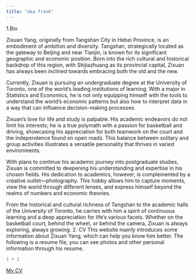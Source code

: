 ---
title: "aka frank"
---

1.Bio

Zixuan Yang, originally from Tangshan City in Hebei Province, is an embodiment of ambition and diversity. Tangshan, strategically located as the gateway to Beijing and near Tianjin, is known for its significant geographic and economic position. Born into the rich cultural and historical backdrop of this region, with Shijiazhuang as its provincial capital, Zixuan has always been inclined towards embracing both the old and the new.

Currently, Zixuan is pursuing an undergraduate degree at the University of Toronto, one of the world's leading institutions of learning. With a major in Statistics and Economics, he is not only equipping himself with the tools to understand the world's economic patterns but also how to interpret data in a way that can influence decision-making processes.

Zixuan's love for life and study is palpable. His academic endeavors do not limit his interests; he is a true polymath with a passion for basketball and driving, showcasing his appreciation for both teamwork on the court and the independence found on open roads. This balance between solitary and group activities illustrates a versatile personality that thrives in varied environments.

With plans to continue his academic journey into postgraduate studies, Zixuan is committed to deepening his understanding and expertise in his chosen fields. His dedication to academics, however, is complemented by a creative outlet—photography. This hobby allows him to capture moments, view the world through different lenses, and express himself beyond the realms of numbers and economic theories.

From the historical and cultural richness of Tangshan to the academic halls of the University of Toronto, he carries with him a spirit of continuous learning and a deep appreciation for life's various facets. Whether on the basketball court, behind the wheel, or behind the camera, Zixuan is always exploring, always growing.
2. CV
This website mainly introduces some information about Zixuan Yang, which can help you know him better. The following is a resume file, you can see photos and other personal information through his resume.
```{r}
1 + 1
```
[My CV](cy1yang.pdf)